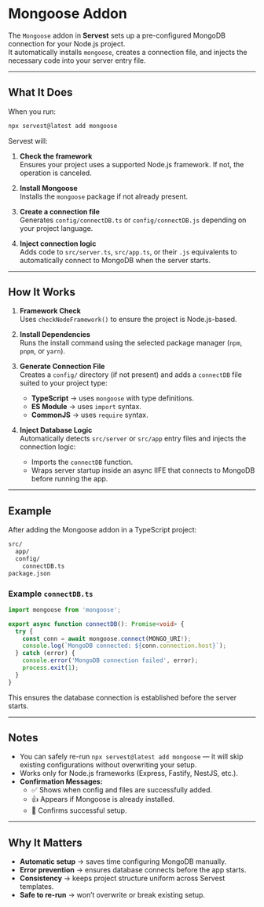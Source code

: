 # Mongoose Addon

The `Mongoose` addon in **Servest** sets up a pre-configured MongoDB connection for your Node.js project.  
It automatically installs `mongoose`, creates a connection file, and injects the necessary code into your server entry file.

---

## What It Does

When you run:

```bash
npx servest@latest add mongoose
```

Servest will:

1. **Check the framework**  
   Ensures your project uses a supported Node.js framework. If not, the operation is canceled.

2. **Install Mongoose**  
   Installs the `mongoose` package if not already present.

3. **Create a connection file**  
   Generates `config/connectDB.ts` or `config/connectDB.js` depending on your project language.

4. **Inject connection logic**  
   Adds code to `src/server.ts`, `src/app.ts`, or their `.js` equivalents to automatically connect to MongoDB when the server starts.

---

## How It Works

1. **Framework Check**  
   Uses `checkNodeFramework()` to ensure the project is Node.js-based.

2. **Install Dependencies**  
   Runs the install command using the selected package manager (`npm`, `pnpm`, or `yarn`).

3. **Generate Connection File**  
   Creates a `config/` directory (if not present) and adds a `connectDB` file suited to your project type:
   - **TypeScript** → uses `mongoose` with type definitions.
   - **ES Module** → uses `import` syntax.
   - **CommonJS** → uses `require` syntax.

4. **Inject Database Logic**  
   Automatically detects `src/server` or `src/app` entry files and injects the connection logic:
   - Imports the `connectDB` function.
   - Wraps server startup inside an async IIFE that connects to MongoDB before running the app.

---

## Example

After adding the Mongoose addon in a TypeScript project:

```bash
src/
  app/
  config/
    connectDB.ts
package.json
```

### Example `connectDB.ts`

```ts
import mongoose from 'mongoose';

export async function connectDB(): Promise<void> {
  try {
    const conn = await mongoose.connect(MONGO_URI!);
    console.log(`MongoDB connected: ${conn.connection.host}`);
  } catch (error) {
    console.error('MongoDB connection failed', error);
    process.exit(1);
  }
}
```

This ensures the database connection is established before the server starts.

---

## Notes

- You can safely re-run `npx servest@latest add mongoose` — it will skip existing configurations without overwriting your setup.
- Works only for Node.js frameworks (Express, Fastify, NestJS, etc.).
- **Confirmation Messages:**
  - ✅ Shows when config and files are successfully added.
  - 👍 Appears if Mongoose is already installed.
  - 🎉 Confirms successful setup.

---

## Why It Matters

- **Automatic setup** → saves time configuring MongoDB manually.
- **Error prevention** → ensures database connects before the app starts.
- **Consistency** → keeps project structure uniform across Servest templates.
- **Safe to re-run** → won’t overwrite or break existing setup.
